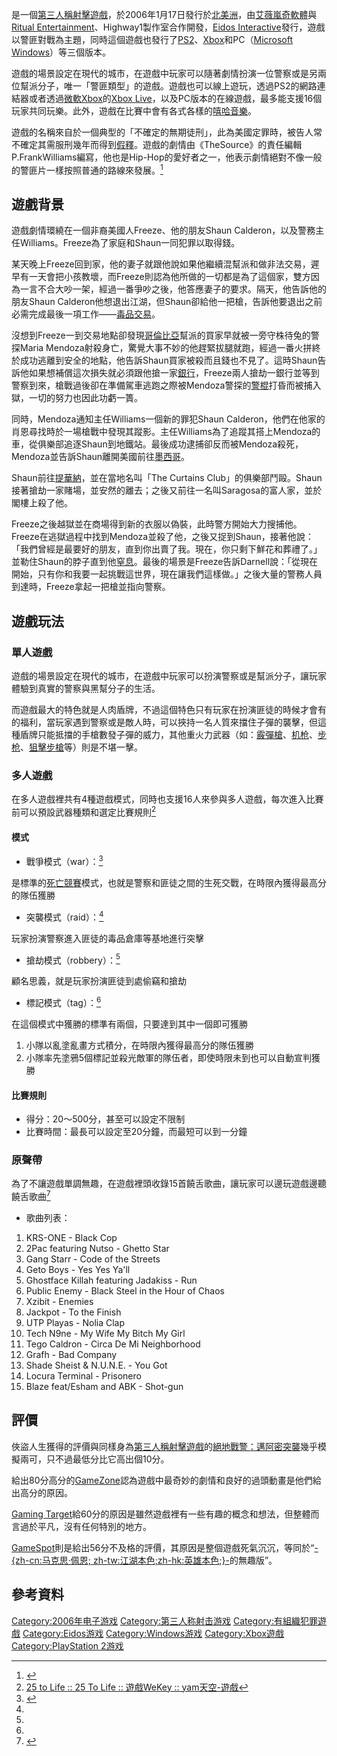 {{NoteTA
| G1=Games
}}
{{Infobox VG
| title = 俠盜人生
| english = 25 To Life
| image = File:俠盜人生.jpg
| caption=
| developer = [[艾薇嵐奇軟體|艾薇嵐奇軟體]]<br>[[Ritual_Entertainment|Ritual Entertainment]]<br>[[Brying_Graphics|Brying Graphics]]
| publisher = [[Eidos_Interactive|Eidos Interactive]]
| designer =
| engine =
| released = {{vgrelease|NA|2006年1月17日|EU|2007年6月1日|AU|2007年7月7日}}
| genre = [[第三人稱射擊遊戲|第三人稱射擊]]
| modes = [[單人遊戲|單人遊戲]]、[[多人遊戲|多人遊戲]]
| platforms = {{spml|[[PlayStation_2|PlayStation 2]]|[[Xbox|Xbox]]|[[Microsoft_Windows|Microsoft Windows]]}}
}}

{{vgname|俠盜人生|en=25 To Life}}是一個[[第三人稱射擊遊戲|第三人稱射擊遊戲]]，於2006年1月17日發行於[[北美洲|北美洲]]，由[[艾薇嵐奇軟體|艾薇嵐奇軟體]]與[[Ritual_Entertainment|Ritual Entertainment]]、Highway1製作室合作開發，[[Eidos_Interactive|Eidos Interactive]]發行，遊戲以警匪對戰為主題，同時這個遊戲也發行了[[PS2|PS2]]、[[Xbox|Xbox]]和PC（[[Microsoft_Windows|Microsoft Windows]]）等三個版本。

遊戲的場景設定在現代的城市，在遊戲中玩家可以隨著劇情扮演一位警察或是另兩位幫派分子，唯一「警匪類型」的遊戲。遊戲也可以線上遊玩，透過PS2的網路連結器或者透過[[微軟|微軟]]Xbox的[[Xbox_Live|Xbox Live]]，以及PC版本的在線遊戲，最多能支援16個玩家共同玩樂。此外，遊戲在比賽中會有各式各樣的[[嘻哈音樂|嘻哈音樂]]。

遊戲的名稱來自於一個典型的「不確定的無期徒刑」，此為美國定罪時，被告人常不確定其需服刑幾年而得到[[假釋|假釋]]。遊戲的劇情由《TheSource》的責任編輯P.FrankWilliams編寫，他也是Hip-Hop的愛好者之一，他表示劇情絕對不像一般的警匪片一樣按照普通的路線來發展。<ref>{{Cite web| url= http://www.myspace.com/prophetfromit| title= P.Frank (P. Frank Williams)| accessdate= 2008-04-25| author= P. Frank Williams| work= [[myspace|myspace]]| archive-date= 2016-03-09| archive-url= https://web.archive.org/web/20160309064004/https://myspace.com/prophetfromit| dead-url= no}}</ref>

== 遊戲背景 ==
遊戲劇情環繞在一個非裔美國人Freeze、他的朋友Shaun Calderon，以及警務主任Williams。Freeze為了家庭和Shaun一同犯罪以取得錢。

某天晚上Freeze回到家，他的妻子就跟他說如果他繼續混幫派和做非法交易，遲早有一天會把小孩教壞，而Freeze則認為他所做的一切都是為了這個家，雙方因為一言不合大吵一架，經過一番爭吵之後，他答應妻子的要求。隔天，他告訴他的朋友Shaun Calderon他想退出江湖，但Shaun卻給他一把槍，告訴他要退出之前必需完成最後一項工作——[[毒品|毒品]][[交易|交易]]。

沒想到Freeze一到交易地點卻發現[[哥倫比亞|哥倫比亞]]幫派的買家早就被一旁守株待兔的警探Maria Mendoza射殺身亡，驚覺大事不妙的他趕緊拔腿就跑，經過一番火拼終於成功逃離到安全的地點，他告訴Shaun買家被殺而且錢也不見了。這時Shaun告訴他如果想補償這次損失就必須跟他搶一家[[銀行|銀行]]，Freeze兩人搶劫一銀行並等到警察到來，槍戰過後卻在準備駕車逃跑之際被Mendoza警探的[[警棍|警棍]]打昏而被捕入獄，一切的努力也因此功虧一簣。

同時，Mendoza通知主任Williams一個新的罪犯Shaun Calderon，他們在他家的肖恩尋找時於一場槍戰中發現其蹤影。主任Williams為了追蹤其搭上Mendoza的車，從俱樂部追逐Shaun到地鐵站。最後成功逮捕卻反而被Mendoza殺死，Mendoza並告訴Shaun離開美國前往[[墨西哥|墨西哥]]。

Shaun前往[[提華納|提華納]]，並在當地名叫「The Curtains Club」的俱樂部鬥毆。Shaun接著搶劫一家賭場，並安然的離去；之後又前往一名叫Saragosa的富人家，並於閣樓上殺了他。

Freeze之後越獄並在商場得到新的衣服以偽裝，此時警方開始大力搜捕他。Freeze在逃獄過程中找到Mendoza並殺了他，之後又捉到Shaun，接著他說：「我們曾經是最要好的朋友，直到你出賣了我。現在，你只剩下鮮花和葬禮了。」並勒住Shaun的脖子直到他[[窒息|窒息]]。最後的場景是Freeze告訴Darnell說：「從現在開始，只有你和我要一起挑戰這世界，現在讓我們這樣做。」之後大量的警務人員到達時，Freeze拿起一把槍並指向警察。

== 遊戲玩法 ==
=== 單人遊戲 ===
遊戲的場景設定在現代的城市，在遊戲中玩家可以扮演警察或是幫派分子，讓玩家體驗到真實的警察與黑幫分子的生活。

而遊戲最大的特色就是人肉盾牌，不過這個特色只有玩家在扮演匪徒的時候才會有的福利，當玩家遇到警察或是敵人時，可以挾持一名人質來擋住子彈的襲擊，但這種盾牌只能抵擋的手槍數發子彈的威力，其他重火力武器（如：[[霰彈槍|霰彈槍]]、[[机枪|机枪]]、[[步枪|步枪]]、[[狙擊步槍|狙擊步槍]]等）則是不堪一擊。

=== 多人遊戲 ===
在多人遊戲裡共有4種遊戲模式，同時也支援16人來參與多人遊戲，每次進入比賽前可以預設武器種類和選定比賽規則<ref>[http://yam.gamebase.com.tw/wekey2008/25_to_Life/ 25 to Life :: 25 To Life :: 遊戲WeKey :: yam天空-遊戲]</ref>

==== 模式 ====
* 戰爭模式（war）：<ref name="模式">{{Cite web |url=http://acg.gamer.com.tw/acgDetail.php?s=8193 |title=25 to Life - 巴哈姆特 |accessdate=2010-08-27 |archive-date=2018-10-01 |archive-url=https://web.archive.org/web/20181001180239/https://acg.gamer.com.tw/acgDetail.php?s=8193 |dead-url=no }}</ref>
是標準的[[死亡競賽|死亡競賽]]模式，也就是警察和匪徒之間的生死交戰，在時限內獲得最高分的隊伍獲勝
* 突襲模式（raid）：<ref name="模式" />
玩家扮演警察進入匪徒的毒品倉庫等基地進行突擊
* 搶劫模式（robbery）：<ref name="模式" />
顧名思義，就是玩家扮演匪徒到處偷竊和搶劫
* 標記模式（tag）：<ref name="模式" />
在這個模式中獲勝的標準有兩個，只要達到其中一個即可獲勝
# 小隊以亂塗亂畫方式積分，在時限內獲得最高分的隊伍獲勝
# 小隊率先塗鴉5個標記並殺光敵軍的隊伍者，即使時限未到也可以自動宣判獲勝

==== 比賽規則 ====
* 得分：20～500分，甚至可以設定不限制
* 比賽時間：最長可以設定至20分鐘，而最短可以到一分鐘

=== 原聲帶 ===
為了不讓遊戲單調無趣，在遊戲裡頭收錄15首饒舌歌曲，讓玩家可以邊玩遊戲邊聽饒舌歌曲<ref>{{Cite web
 |url         = http://music.ign.com/articles/613/613648p1.html
 |title       = 25 To Life Soundtrack - Music News at IGN
 |accessdate  = 2005-05-13
 |author      = IGN Music
<!--|authorlink= mailto:music@ign.com-->
 |work        = [[IGN|IGN]]
 |deadurl     = yes
 |archiveurl  = https://web.archive.org/web/20050525194250/http://music.ign.com/articles/613/613648p1.html
 |archivedate = 2005-05-25
}}</ref>
* 歌曲列表：
#KRS-ONE - Black Cop
#2Pac featuring Nutso - Ghetto Star
#Gang Starr - Code of the Streets
#Geto Boys - Yes Yes Ya'll
#Ghostface Killah featuring Jadakiss - Run
#Public Enemy - Black Steel in the Hour of Chaos
#Xzibit - Enemies
#Jackpot - To the Finish
#UTP Playas - Nolia Clap
#Tech N9ne - My Wife My Bitch My Girl
#Tego Caldron - Circa De Mi Neighborhood
#Grafh - Bad Company
#Shade Sheist & N.U.N.E. - You Got
#Locura Terminal - Prisonero
#Blaze feat/Esham and ABK - Shot-gun

== 評價 ==
{{VG Reviews
|title = 
|state = 
|1UP = 
|AdvGamers = 
|Allgame = {{Rating|2|5}}<ref>{{Cite web
|url= http://www.allgame.com/game.php?id=46703
|title= 25 To Life - Overview - allgame
|author= T.J. Deci
|work= [[Allgame|Allgame]]
|accessdate= 2010-08-25
|archive-date= 2014-11-14
|archive-url= https://web.archive.org/web/20141114120026/http://www.allgame.com/game.php?id=46703
|dead-url= no
}}</ref>
|Atrip = 32 out of 100<ref>{{Cite web
 |url         = http://www.actiontrip.com/reviews/25tolife.phtml
 |title       = 25 To Life Review
 |accessdate  = 2006-02-01
 |work        = actiontrip
 |deadurl     = yes
 |archiveurl  = https://web.archive.org/web/20060204223034/http://www.actiontrip.com/reviews/25tolife.phtml
 |archivedate = 2006-02-04
}}</ref>
|CVG = 
|Edge = 
|EGM = 
|EuroG = 
|Fam = 
|G4 = 
|GameFan = 
|GamePro = 
|GRadar = 
|GameRev = 
|GMaster = 
|GI = 
|GSpot = 5.6 out of 10<ref>[http://au.gamespot.com/pc/action/25tolife/review.html 25 To Life Review for PC - GameSpot]{{dead link|date=2017年11月 |bot=InternetArchiveBot |fix-attempted=yes }}</ref>
|GSpy = {{Rating|1.5|5}}<ref>{{Cite web |url=http://xbox.gamespy.com/xbox/25-to-life/ |title=25 To Life - Xbox - GameSpy |accessdate=2010-08-25 |archive-date=2016-03-04 |archive-url=https://web.archive.org/web/20160304130640/http://xbox.gamespy.com/xbox/25-to-life/ |dead-url=no }}</ref>
|GT = 
|GTM =
|GW = 
|GZebo = 
|GameZone = 8 out of 10<ref>{{Cite web
 |url         = http://pc.gamezone.com/reviews/item/25_to_life_pc_review/
 |title       = 25 To Life - PC - Review - GameZone - Reviews
 |accessdate  = 2006-02-12
 |author      = jkdmedia
<!--|authorlink= http://pc.gamezone.com/forums/member/1/-->
 |work        = GameZone
 |deadurl     = yes
 |archiveurl  = https://web.archive.org/web/20110403020912/http://pc.gamezone.com/reviews/item/25_to_life_pc_review/
 |archivedate = 2011-04-03
}}</ref>
|IGN = 3.3 out of 10<ref>{{Cite web 
 |url=http://pc.ign.com/articles/681/681676p1.html 
 |title=25 To Life - PC Review at IGN 
 |accessdate=2006-01-17 
 |author=Charles Onyett 
 |work=[[IGN|IGN]] 
 |deadurl=yes 
 |archiveurl=https://web.archive.org/web/20070110051346/http://pc.ign.com/articles/681/681676p1.html 
 |archivedate=2007-01-10 
 }}</ref>
|Hyper = 
|MaxPC = 
|N64 = 
|NG = 
|NGC = 
|NP = 
|OXM = 
|OXMUK = 
|ONM = 
|OPM = 
|OPMUK = 
|OPMAU = 
|PCGUK = 
|PCGUS = 
|PCZone = 
|Play = 
|Playr =
|PSM = 
|PSM3 = 
|VG =
|XPlay = 
|UCG = 
|电软 =
|大软 =
|家游 =
|电攻 =
|软光 =
|rev1 = Hooked Gamers
|rev1Score = 4 out of 10<ref>{{Cite web
|url= http://www.hookedgamers.com/pc/25_to_life/review/article-60.html
|title= 25 To Life - PC - Review - GameZone - Reviews
|accessdate= 2006-02-23
|author= Magus
|work= Hooked Gamers
|archive-date= 2020-10-26
|archive-url= https://web.archive.org/web/20201026221705/https://www.hookedgamers.com/pc/25_to_life/review/article-60.html
|dead-url= no
}}</ref>
|rev2 = Gaming Target
|rev2Score = 6 out of 10<ref>{{Cite web
|url= http://www.gamingtarget.com/article.php?artid=5804
|title= 25 To Life PC Review @ Gaming Target
|accessdate= 2006-08-04
|author= Kyle Williams
<!--|authorlink= http://www.gamingtarget.com/staffprofile.php?staffid=5 -->
|work= Gaming Target
|archive-date= 2018-10-06
|archive-url= https://web.archive.org/web/20181006121031/http://www.gamingtarget.com/article.php?artid=5804
|dead-url= no
}}</ref>
|rev3 = Game Chronicles
|rev3Score = 4.8 out of 10<ref>{{Cite web
|url= http://www.gamechronicles.com/reviews/pc/25tolife/25tolife.htm
|title= Game Chronicles - Review
|accessdate= 2006-02-18
|author= Jeff Gedgaud
|work= Game Chronicles
|archive-date= 2018-09-28
|archive-url= https://web.archive.org/web/20180928051703/http://www.gamechronicles.com/reviews/pc/25tolife/25tolife.htm
|dead-url= no
}}</ref>
|rev4 = 
|rev4Score = 
|rev5 = 
|rev5Score = 
|rev6 = 
|rev6Score = 
|rev7 = 
|rev7Score = 
|rev8 = 
|rev8Score = 
|GR =42.93<ref>{{Cite web |url=http://www.gamerankings.com/pc/926658-25-to-life/index.html |title=25 To Life for PC - GameRankings |accessdate=2010-08-25 |archive-date=2019-12-09 |archive-url=https://web.archive.org/web/20191209012802/https://www.gamerankings.com/pc/926658-25-to-life/index.html |dead-url=no }}</ref>
|GRO = 
|GMS = 
|MC = 39<ref>{{Cite web |url=http://www.metacritic.com/game/pc/25-to-life/critic-reviews |title=25 To Life Critic Reviews for PC at Metacritic.com |accessdate=2010-08-25 |archive-date=2020-10-22 |archive-url=https://web.archive.org/web/20201022201150/https://www.metacritic.com/game/pc/25-to-life/critic-reviews |dead-url=no }}</ref>
|MG = 
|TTR = 
}}
俠盜人生獲得的評價與同樣身為[[第三人稱射擊遊戲|第三人稱射擊遊戲]]的[[絕地戰警：邁阿密突襲|絕地戰警：邁阿密突襲]]幾乎模擬兩可，只不過最低分比它高出個10分。

給出80分高分的[[GameZone|GameZone]]認為遊戲中最奇妙的劇情和良好的過頭動畫是他們給出高分的原因。

[[Gaming_Target|Gaming Target]]給60分的原因是雖然遊戲裡有一些有趣的概念和想法，但整體而言過於平凡，沒有任何特別的地方。

[[GameSpot|GameSpot]]則是給出56分不及格的評價，其原因是整個遊戲死氣沉沉，等同於“[[英雄本色_(遊戲)|-{zh-cn:马克思·佩恩; zh-tw:江湖本色;zh-hk:英雄本色;}-]]的無趣版”。

== 參考資料 ==
{{reflist|30em}}

{{DEFAULTSORT:25 To Life}}
[[Category:2006年电子游戏|Category:2006年电子游戏]]
[[Category:第三人称射击游戏|Category:第三人称射击游戏]]
[[Category:有組織犯罪遊戲|Category:有組織犯罪遊戲]]
[[Category:Eidos游戏|Category:Eidos游戏]]
[[Category:Windows游戏|Category:Windows游戏]]
[[Category:Xbox遊戲|Category:Xbox遊戲]]
[[Category:PlayStation_2游戏|Category:PlayStation 2游戏]]